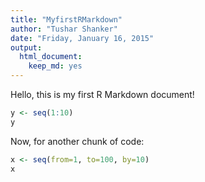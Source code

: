 ```yaml
---
title: "MyfirstRMarkdown"
author: "Tushar Shanker"
date: "Friday, January 16, 2015"
output:
  html_document:
    keep_md: yes
---
```


Hello, this is my first R Markdown document!

```r
y <- seq(1:10)
y
```

Now, for another chunk of code:

```r
x <- seq(from=1, to=100, by=10)
x
```